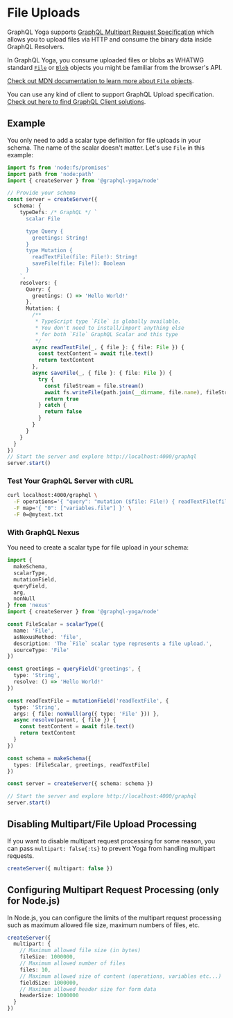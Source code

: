 
<LatestVersionNotice />

# File Uploads

GraphQL Yoga supports [GraphQL Multipart Request Specification](https://github.com/jaydenseric/graphql-multipart-request-spec) which allows you to upload files via HTTP and consume the binary data inside GraphQL Resolvers.

In GraphQL Yoga, you consume uploaded files or blobs as WHATWG standard [`File`](https://developer.mozilla.org/en-US/docs/Web/API/File) or [`Blob`](https://developer.mozilla.org/en-US/docs/Web/API/Blob) objects you might be familiar from the browser's API.

[Check out MDN documentation to learn more about `File` objects](https://developer.mozilla.org/en-US/docs/Web/API/File).

You can use any kind of client to support GraphQL Upload specification.
[Check out here to find GraphQL Client solutions](https://github.com/jaydenseric/graphql-multipart-request-spec#client).

## Example

You only need to add a scalar type definition for file uploads in your schema. The name of the scalar doesn't matter.
Let's use `File` in this example:

```ts filename="file-upload-example.ts"
import fs from 'node:fs/promises'
import path from 'node:path'
import { createServer } from '@graphql-yoga/node'

// Provide your schema
const server = createServer({
  schema: {
    typeDefs: /* GraphQL */ `
      scalar File

      type Query {
        greetings: String!
      }
      type Mutation {
        readTextFile(file: File!): String!
        saveFile(file: File!): Boolean
      }
    `,
    resolvers: {
      Query: {
        greetings: () => 'Hello World!'
      },
      Mutation: {
        /**
         * TypeScript type `File` is globally available.
         * You don't need to install/import anything else
         * for both `File` GraphQL Scalar and this type
         */
        async readTextFile(_, { file }: { file: File }) {
          const textContent = await file.text()
          return textContent
        },
        async saveFile(_, { file }: { file: File }) {
          try {
            const fileStream = file.stream()
            await fs.writeFile(path.join(__dirname, file.name), fileStream)
            return true
          } catch {
            return false
          }
        }
      }
    }
  }
})
// Start the server and explore http://localhost:4000/graphql
server.start()
```

### Test Your GraphQL Server with cURL

```sh
curl localhost:4000/graphql \
  -F operations='{ "query": "mutation ($file: File!) { readTextFile(file: $file) }", "variables": { "file": null } }' \
  -F map='{ "0": ["variables.file"] }' \
  -F 0=@mytext.txt
```

### With GraphQL Nexus

You need to create a scalar type for file upload in your schema:

```ts filename="nexus-file-upload-example.ts"
import {
  makeSchema,
  scalarType,
  mutationField,
  queryField,
  arg,
  nonNull
} from 'nexus'
import { createServer } from '@graphql-yoga/node'

const FileScalar = scalarType({
  name: 'File',
  asNexusMethod: 'file',
  description: 'The `File` scalar type represents a file upload.',
  sourceType: 'File'
})

const greetings = queryField('greetings', {
  type: 'String',
  resolve: () => 'Hello World!'
})

const readTextFile = mutationField('readTextFile', {
  type: 'String',
  args: { file: nonNull(arg({ type: 'File' })) },
  async resolve(parent, { file }) {
    const textContent = await file.text()
    return textContent
  }
})

const schema = makeSchema({
  types: [FileScalar, greetings, readTextFile]
})

const server = createServer({ schema: schema })

// Start the server and explore http://localhost:4000/graphql
server.start()
```

## Disabling Multipart/File Upload Processing

If you want to disable multipart request processing for some reason, you can pass `multipart: false{:ts}` to prevent Yoga from handling multipart requests.

```ts
createServer({ multipart: false })
```

## Configuring Multipart Request Processing (only for Node.js)

In Node.js, you can configure the limits of the multipart request processing such as maximum allowed file size, maximum numbers of files, etc.

```ts
createServer({
  multipart: {
    // Maximum allowed file size (in bytes)
    fileSize: 1000000,
    // Maximum allowed number of files
    files: 10,
    // Maximum allowed size of content (operations, variables etc...)
    fieldSize: 1000000,
    // Maximum allowed header size for form data
    headerSize: 1000000
  }
})
```
